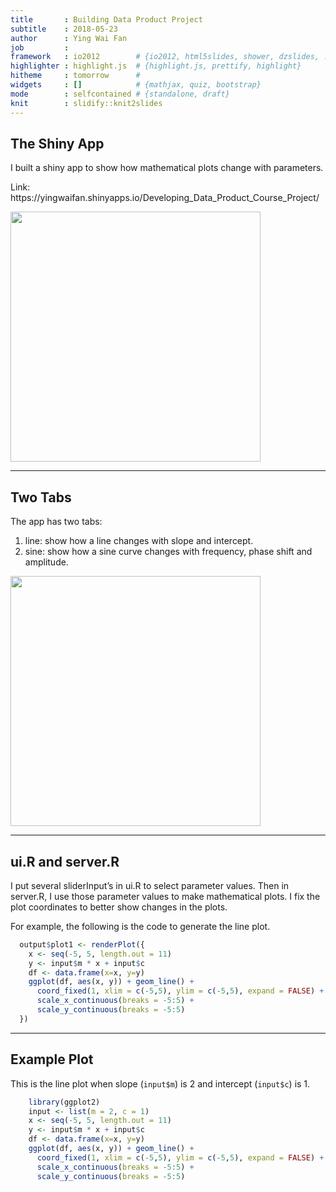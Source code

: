 ```yaml
---
title       : Building Data Product Project
subtitle    : 2018-05-23
author      : Ying Wai Fan
job         : 
framework   : io2012        # {io2012, html5slides, shower, dzslides, ...}
highlighter : highlight.js  # {highlight.js, prettify, highlight}
hitheme     : tomorrow      # 
widgets     : []            # {mathjax, quiz, bootstrap}
mode        : selfcontained # {standalone, draft}
knit        : slidify::knit2slides
---
```


## The Shiny App

I built a shiny app to show how mathematical plots change with parameters.

Link: https://yingwaifan.shinyapps.io/Developing_Data_Product_Course_Project/

<img height=400px src="assets/img/line.png"></img>

---

## Two Tabs

The app has two tabs:

1. line: show how a line changes with slope and intercept.
2. sine: show how a sine curve changes with frequency, phase shift and amplitude.

<img height=400px src="assets/img/sine.png"></img>

---

## ui.R and server.R

I put several sliderInput's in ui.R to select parameter values.
Then in server.R, I use those parameter values to make mathematical plots.
I fix the plot coordinates to better show changes in the plots.

For example, the following is the code to generate the line plot.
```r
  output$plot1 <- renderPlot({
    x <- seq(-5, 5, length.out = 11)
    y <- input$m * x + input$c
    df <- data.frame(x=x, y=y)
    ggplot(df, aes(x, y)) + geom_line() +
      coord_fixed(1, xlim = c(-5,5), ylim = c(-5,5), expand = FALSE) +
      scale_x_continuous(breaks = -5:5) +
      scale_y_continuous(breaks = -5:5)
  })
```

---

## Example Plot

This is the line plot when slope (`input$m`) is 2 and intercept (`input$c`) is 1.
```r
    library(ggplot2)
    input <- list(m = 2, c = 1)
    x <- seq(-5, 5, length.out = 11)
    y <- input$m * x + input$c
    df <- data.frame(x=x, y=y)
    ggplot(df, aes(x, y)) + geom_line() +
      coord_fixed(1, xlim = c(-5,5), ylim = c(-5,5), expand = FALSE) +
      scale_x_continuous(breaks = -5:5) +
      scale_y_continuous(breaks = -5:5)
```